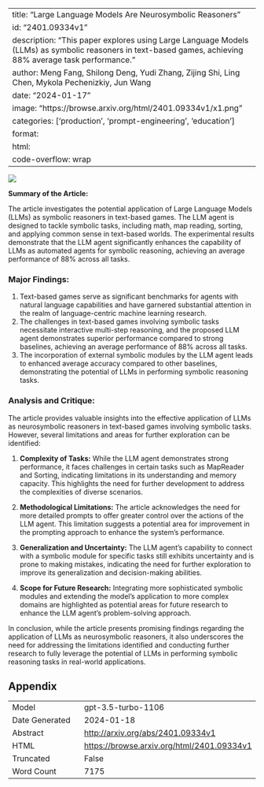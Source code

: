 
---
title: "Large Language Models Are Neurosymbolic Reasoners"
id: "2401.09334v1"
description: "This paper explores using Large Language Models (LLMs) as symbolic reasoners in text-based games, achieving 88% average task performance."
author: Meng Fang, Shilong Deng, Yudi Zhang, Zijing Shi, Ling Chen, Mykola Pechenizkiy, Jun Wang
date: "2024-01-17"
image: "https://browse.arxiv.org/html/2401.09334v1/x1.png"
categories: ['production', 'prompt-engineering', 'education']
format:
  html:
    code-overflow: wrap
---

![](https://browse.arxiv.org/html/2401.09334v1/x1.png)

**Summary of the Article:**

The article investigates the potential application of Large Language Models (LLMs) as symbolic reasoners in text-based games. The LLM agent is designed to tackle symbolic tasks, including math, map reading, sorting, and applying common sense in text-based worlds. The experimental results demonstrate that the LLM agent significantly enhances the capability of LLMs as automated agents for symbolic reasoning, achieving an average performance of 88% across all tasks.

### Major Findings:
1. Text-based games serve as significant benchmarks for agents with natural language capabilities and have garnered substantial attention in the realm of language-centric machine learning research.
2. The challenges in text-based games involving symbolic tasks necessitate interactive multi-step reasoning, and the proposed LLM agent demonstrates superior performance compared to strong baselines, achieving an average performance of 88% across all tasks.
3. The incorporation of external symbolic modules by the LLM agent leads to enhanced average accuracy compared to other baselines, demonstrating the potential of LLMs in performing symbolic reasoning tasks.

### Analysis and Critique:
The article provides valuable insights into the effective application of LLMs as neurosymbolic reasoners in text-based games involving symbolic tasks. However, several limitations and areas for further exploration can be identified:

1. **Complexity of Tasks:** While the LLM agent demonstrates strong performance, it faces challenges in certain tasks such as MapReader and Sorting, indicating limitations in its understanding and memory capacity. This highlights the need for further development to address the complexities of diverse scenarios.

2. **Methodological Limitations:** The article acknowledges the need for more detailed prompts to offer greater control over the actions of the LLM agent. This limitation suggests a potential area for improvement in the prompting approach to enhance the system's performance.

3. **Generalization and Uncertainty:** The LLM agent's capability to connect with a symbolic module for specific tasks still exhibits uncertainty and is prone to making mistakes, indicating the need for further exploration to improve its generalization and decision-making abilities.

4. **Scope for Future Research:** Integrating more sophisticated symbolic modules and extending the model's application to more complex domains are highlighted as potential areas for future research to enhance the LLM agent's problem-solving approach.

In conclusion, while the article presents promising findings regarding the application of LLMs as neurosymbolic reasoners, it also underscores the need for addressing the limitations identified and conducting further research to fully leverage the potential of LLMs in performing symbolic reasoning tasks in real-world applications.

## Appendix

|          |          |
|----------|----------|
| Model     | gpt-3.5-turbo-1106       |
| Date Generated     | 2024-01-18       |
| Abstract | [http://arxiv.org/abs/2401.09334v1](http://arxiv.org/abs/2401.09334v1)        |
| HTML     | [https://browse.arxiv.org/html/2401.09334v1](https://browse.arxiv.org/html/2401.09334v1)       |
| Truncated       | False       |
| Word Count       | 7175       |